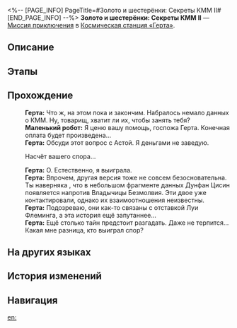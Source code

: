 <%-- [PAGE_INFO]
PageTitle=#Золото и шестерёнки: Секреты КММ II#
[END_PAGE_INFO] --%>
{{Дополнить|Диалоги.}}
{{Миссия Инфобокс
|id              = 8016104
|Название        = 
|Изображение     = Миссия Золото и шестерёнки Секреты КММ II.png
|Тип             = Миссия приключения
|Событие         = 
|Глава           = 
|Условия         = Завершена [[Миссия приключения]] «[[Золото и шестерёнки: Цель бета-теста]]»
|Персонажи       = Герта; Маленький робот; Первопроходец
|СтартЛокация    = [[Космическая станция «Герта»]] — [[Офис Герты]]
|Мир             = Космическая станция «Герта»
|Предыдущая      = Золото и шестерёнки: Цель бета-теста
|Следующая       = 
|Награды         = Кредиты*5 000
}}
'''Золото и шестерёнки: Секреты КММ II''' — [[Миссия приключения]] в [[Космическая станция «Герта»]].

==Описание==
{{Описание|<!--официальное описание из Перекрёстка судеб-->}}

==Этапы==


==Прохождение==
{{Дополнить}}
:'''Герта:''' Что ж, на этом пока и закончим. Набралось немало данных о КММ. Ну, товарищ, хватит ли их, чтобы занять тебя?
:'''Маленький робот:''' Я ценю вашу помощь, госпожа Герта. Конечная оплата будет произведена...
:'''Герта:''' Обсуди этот вопрос с Астой. Я деньгами не заведую.
:{{Диалог|Стрелка}} Насчёт вашего спора...
:'''Герта:''' О. Естественно, я выиграла.
:'''Герта:''' Впрочем, другая версия тоже не совсем безосновательна. Ты наверняка {{MC|ж=заметила|м=заметил}}, что в небольшом фрагменте данных Дунфан Цисин появляется напротив Владычицы Безмолвия. Эти двое уже контактировали, однако их взаимоотношения неизвестны.
:'''Герта:''' Подозреваю, они как-то связаны с отставкой Луи Флеминга, а эта история ещё запутаннее...
:'''Герта:''' Ещё столько тайн предстоит разгадать. Даже не терпится... Какая мне разница, кто выиграл спор?
{{Диалог Конец}}

==На других языках==
{{На других языках
|en   = Gold and Gears: IPC Secrets (II)
|zhs  = 黄金与机械：公司秘闻•其二
|zht  = 黃金與機械：公司秘聞•其二
|ja   = 黄金と機械：カンパニー秘話・その2
|ko   = 황금과 기계: 컴퍼니 비화•2
|es   = Oro y maquinaria: secretos empresariales&nbsp;II
|fr   = Or et machines&nbsp;: Secrets de la CPI (II)
|ru   = Золото и шестерёнки: Секреты КММ II
|th   = ทองคำและจักรกล: ความลับขององค์กร 2
|vi   = Vàng Và Máy Móc: Bí Mật Công Ty 2
|de   = Gold und Getriebe: IFK-Geheimnisse (Teil 2)
|id   = Emas dan Mesin: Rahasia IPC 2
|pt   = Ouro e Engrenagens: Segredos da CPI (II)
}}

==История изменений==
{{История изменений|3.5}}

==Навигация==
{{Миссия приключения Навбокс|Глава }}

[[en:]]
